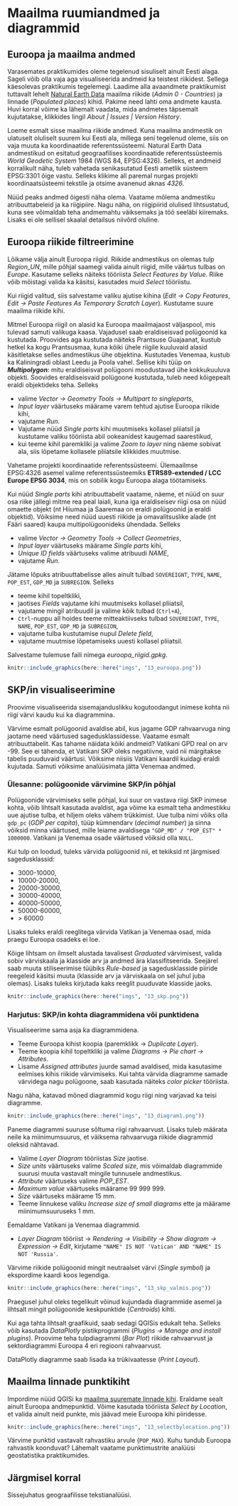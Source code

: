 # Maailma ruumiandmed ja diagrammid {#maailm}

## Euroopa ja maailma andmed

Varasemates praktikumides oleme tegelenud sisuliselt ainult Eesti alaga. Sageli võib olla vaja aga visualiseerida andmeid ka teistest riikidest. Sellega käesolevas praktikumis tegelemegi. Laadime alla avaandmete praktikumist tuttavalt lehelt [Natural Earth Data](https://www.naturalearthdata.com/downloads/50m-cultural-vectors/) maailma riikide (*Admin 0 - Countries*) ja linnade (*Populated places*) kihid. Pakime need lahti oma andmete kausta. Huvi korral võime ka lähemalt vaadata, mida andmetes täpsemalt kujutatakse, klikkides lingil *About | Issues | Version History*. 


Loeme esmalt sisse maailma riikide andmed. Kuna maailma andmestik on ulatuselt oluliselt suurem kui Eesti ala, millega seni tegelenud oleme, siis on vaja muuta ka koordinaatide referentssüsteemi. Natural Earth Data andmestikud on esitatud geograafilises koordinaatide referentssüsteemis *World Geodetic System* 1984 (WGS 84, EPSG:4326). Selleks, et andmeid korralikult näha, tuleb vahetada senikasutatud Eesti ametlik süsteem EPSG:3301 õige vastu. Selleks klikime all paremal nurgas projekti koordinaatsüsteemi tekstile ja otsime avanenud aknas *4326*.

Nüüd peaks andmed õigesti näha olema. Vaatame mõlema andmestiku atribuuttabeleid ja ka riigipiire. Nagu näha, on riigipiirid olulised lihtsustatud, kuna see võimaldab teha andmemahtu väiksemaks ja töö seeläbi kiiremaks. Lisaks ei ole sellisel skaalal detailsus niivõrd oluline.


## Euroopa riikide filtreerimine

Lõikame välja ainult Euroopa riigid. Riikide andmestikus on olemas tulp *Region_UN*, mille põhjal saamegi valida ainult riigid, mille väärtus tulbas on *Europe*. Kasutame selleks näiteks tööriista *Select Features by Value*. Riike võib mõistagi valida ka käsitsi, kasutades muid *Select* tööriistu. 


Kui riigid valitud, siis salvestame valiku ajutise kihina (*Edit → Copy Features*, *Edit → Paste Features As Temporary Scratch Layer*). Kustutame suure maailma riikide kihi.


Mitmel Euroopa riigil on alasid ka Euroopa maailmajaost väljaspool, mis tulevad samuti valikuga kaasa. Vajadusel saab eraldiseisvad polügoonid ka kustutada. Proovides aga kustutada näiteks Prantsuse Guajaanat, kustub hetkel ka kogu Prantsusmaa, kuna kõiki ühele riigile kuuluvaid alasid käsitletakse selles andmestikus ühe objektina. Kustutades Venemaa, kustub ka Kaliningradi oblast Leedu ja Poola vahel. Sellise kihi tüüp on **_Multipolygon_**: mitu eraldiseisvat polügooni moodustavad ühe kokkukuuluva objekti. Soovides eraldiseisvaid polügoone kustutada, tuleb need kõigepealt eraldi objektideks teha. Selleks  

- valime *Vector → Geometry Tools → Multipart to singleparts*,  
- *Input layer* väärtuseks määrame varem tehtud ajutise Euroopa riikide kihi,  
- vajutame *Run*.  
- Vajutame nüüd *Single parts* kihi muutmiseks kollasel pliiatsil ja kustutame valiku tööriista abil ookeanidest kaugemad saarestikud,  
- kui teeme kihil paremkliki ja valime *Zoom to layer* ning näeme sobivat ala, siis lõpetame kollasele pliiatsile klikkides muutmise.  


Vahetame projekti koordinaatide referentssüsteemi. Ülemaailmse EPSG:4326 asemel valime referentssüsteemiks **ETRS89-extended / LCC Europe EPSG 3034**, mis on sobilik kogu Euroopa alaga töötamiseks.

Kui nüüd *Single parts* kihi atribuuttabelit vaatame, näeme, et nüüd on suur osa riike jällegi mitme rea peal laiali, kuna iga eraldiseisev riigi osa on nüüd omaette objekt (nt Hiiumaa ja Saaremaa on eraldi polügoonid ja eraldi objektid). Võiksime need nüüd uuesti riikide ja omavalitsuslike alade (nt Fääri saared) kaupa multipolügoonideks ühendada. Selleks  

- valime *Vector → Geometry Tools → Collect Geometries*,  
- *Input layer* väärtuseks määrame *Single parts* kihi,  
- *Unique ID fields* väärtuseks valime atribuudi *NAME*,  
- vajutame *Run*.  

Jätame lõpuks atribuuttabelisse alles ainult tulbad `SOVEREIGNT`, `TYPE`, `NAME`, `POP_EST`, `GDP_MD` ja `SUBREGION`. Selleks  

- teeme kihil topeltkliki,  
- jaotises *Fields* vajutame kihi muutmiseks kollasel pliiatsil,  
- vajutame mingil atribuudil ja valime kõik tulbad (`Ctrl+A`),  
- `Ctrl`-nuppu all hoides teeme mitteaktiivseks tulbad `SOVEREIGNT`, `TYPE`, `NAME`, `POP_EST`, `GDP_MD` ja `SUBREGION`,  
- vajutame tulba kustutamise nupul *Delete field*,  
- vajutame muutmise lõpetamiseks uuesti kollasel pliiatsil. 


Salvestame tulemuse faili nimega *euroopa_riigid.gpkg*.  

```r
knitr::include_graphics(here::here("imgs", "13_euroopa.png"))
```


## SKP/in visualiseerimine 

Proovime visualiseerida sisemajanduslikku kogutoodangut inimese kohta nii riigi värvi kaudu kui ka diagrammina. 

Värvime esmalt polügoonid avaldise abil, kus jagame GDP rahvaarvuga ning jaotame need väärtused sagedusklassidesse. Vaatame esmalt atribuuttabelit. Kas tahame näidata kõiki andmeid?
Vatikani GPD real on arv -99. See ei tähenda, et Vatikani SKP oleks negatiivne, vaid nii märgitakse tabelis puuduvaid väärtusi. Võiksime niisiis Vatikani kaardil kuidagi eraldi kujutada. Samuti võiksime analüüsimata jätta Venemaa andmed.  


### Ülesanne: polügoonide värvimine SKP/in põhjal

Polügoonide värvimiseks selle põhjal, kui suur on vastava riigi SKP inimese kohta, võib lihtsalt kasutada avaldist, aga võime ka esmalt teha andmestikku uue ajutise tulba, et hiljem oleks vähem trükkimist. Uue tulba nimi võiks olla `gdp_pc` (*GDP per capita*), tüüp kümnendarv (*decimal number*) ja sinna võiksid minna väärtused, mille leiame avaldisega `"GDP_MD" / "POP_EST" * 1000000`. Vatikani ja Venemaa osade väärtused võiksid olla `NULL`. 


Kui tulp on loodud, tuleks värvida polügoonid nii, et tekiksid nt järgmised sagedusklassid:  

- 3000-10000,  
- 10000-20000,  
- 20000-30000,  
- 30000-40000,  
- 40000-50000,  
- 50000-60000,  
- \> 60000  

Lisaks tuleks eraldi reeglitega värvida Vatikan ja Venemaa osad, mida praegu Euroopa osadeks ei loe.  

Kõige lihtsam on ilmselt alustada tavalisest *Graduated* värvimisest, valida sobiv värviskaala ja klasside arv ja andmed ära klassifitseerida. Seejärel saab muuta stiliseerimise tüübiks *Rule-based* ja sagedusklasside piiride reegeleid käsitsi muuta (klasside arv ja värviskaala on sel juhul juba olemas). Lisaks tuleks kirjutada kaks reeglit puuduvate klasside jaoks.   

```r
knitr::include_graphics(here::here("imgs", "13_skp.png"))
```


### Harjutus: SKP/in kohta diagrammidena või punktidena

Visualiseerime sama asja ka diagrammidena.  

- Teeme Euroopa kihist koopia (paremklikk → *Duplicate Layer*).  
- Teeme koopia kihil topeltkliki ja valime *Diagrams → Pie chart → Attributes*.  
- Lisame *Assigned attributes* juurde samad avaldised, mida kasutasime eelmises kihis riikide värvimiseks. Kui tahta värvida diagramme samade värvidega nagu polügoone, saab kasutada näiteks *color picker* tööriista.  

Nagu näha, katavad mõned diagrammid kogu riigi ning varjavad ka teisi diagramme. 

```r
knitr::include_graphics(here::here("imgs", "13_diagram1.png"))
```


Paneme diagrammi suuruse sõltuma riigi rahvaarvust. Lisaks tuleb määrata neile ka miinimumsuurus, et väiksema rahvaarvuga riikide diagrammid oleksid nähtavad.   

- Valime *Layer Diagram* tööriistas *Size* jaotise.  
- *Size units* väärtuseks valime *Scaled size*, mis võimaldab diagrammide suurusi muuta vastavalt mingile tunnusele andmestikus.  
- *Attribute* väärtuseks valime *POP_EST*.  
- *Maximum value* väärtuseks määrame 99 999 999.  
- *Size* väärtuseks määrame 15 mm.  
- Teeme linnukese valiku *Increase size of small diagrams* ette ja määrame miinimumsuuruseks 1 mm.  

Eemaldame Vatikani ja Venemaa diagrammid.  

- *Layer Diagram* tööriist → *Rendering → Visibility → Show diagram → Expression → Edit*, kirjutame `"NAME" IS NOT 'Vatican' AND "NAME" IS NOT 'Russia'`.  


Värvime riikide polügoonid mingit neutraalset värvi (*Single symbol*) ja ekspordime kaardi koos legendiga. 

```r
knitr::include_graphics(here::here("imgs", "13_skp_valmis.png"))
```

Praegusel juhul oleks tegelikult võinud kujundada diagrammide asemel ja lihtsalt mingit polügoonide keskpunktide (*Centroids*) kihti.  

Kui aga tahta lihtsalt graafikuid, saab sedagi QGISis edukalt teha. Selleks võib kasutada *DataPlotly* pistikprogrammi (*Plugins → Manage and install plugins*). Proovime teha tulpdiagrammi (*Bar Plot*) riikide rahvaarvust ja sektordiagrammi Euroopa 4 eri regiooni rahvaarvust. 

DataPlotly diagramme saab lisada ka trükivaatesse (*Print Layout*).  



## Maailma linnade punktikiht

Impordime nüüd QGISi ka [maailma suuremate linnade kihi](https://www.naturalearthdata.com/http//www.naturalearthdata.com/download/10m/cultural/ne_10m_populated_places.zip). Eraldame sealt ainult Euroopa andmepunktid. Võime kasutada tööriista *Select by Location*, et valida ainult neid punkte, mis jäävad meie Euroopa kihi piiridesse.

```r
knitr::include_graphics(here::here("imgs", "13_selectbylocation.png"))
```

Värvime punktid vastavalt rahvastiku arvule (`POP_MAX`). Kuhu tundub Euroopa rahvastik koonduvat? Lähemalt vaatame punktimustrite analüüsi geostatistika praktikumides.  

## Järgmisel korral

Sissejuhatus geograafilisse tekstianalüüsi.  